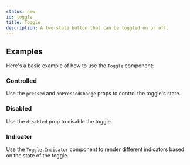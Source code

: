 ```yaml
---
status: new
id: toggle
title: Toggle
description: A two-state button that can be toggled on or off.
---
```


<ComponentPreview id="Toggle" />

## Examples

Here's a basic example of how to use the `Toggle` component:

<Example id="basic" />

### Controlled

Use the `pressed` and `onPressedChange` props to control the toggle's state.

<Example id="controlled" />

### Disabled

Use the `disabled` prop to disable the toggle.

<Example id="disabled" />

### Indicator

Use the `Toggle.Indicator` component to render different indicators based on the state of the toggle.

<Example id="indicator" />
